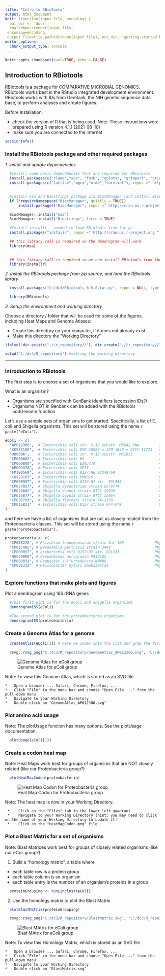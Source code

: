 ```yaml
---
title: "Intro to RBioTools"
output: html_document
knit: (function(input_file, encoding) {
  out_dir <- 'docs';
  rmarkdown::render(input_file,
 encoding=encoding,
 output_file=file.path(dirname(input_file), out_dir, 'getting-started.html'))})
editor_options:
  chunk_output_type: console
---
```


```r
knitr::opts_chunk$set(eval=TRUE, echo = FALSE)
```

## Introduction to RBiotools

RBiotools is a package for COMPARATIVE MICROBIAL GENOMICS. RBiotools works best in the RStudio integrated development environment. RBiotools works with IDs from GenBank, the NIH genetic sequence data base, to perform analyses and create figures.

Before installation,

  *   check the version of R that is being used. Note: These instructions were prepared using R version 4.1.1 (2021-08-10)
  *   make sure you are connected to the Internet


```r

sessionInfo()

```


### Install the RBiotools package and other required packages

_1. install and update dependencies_

```r

  #Install some basic dependencies that are required for RBiotools
  install.packages(c("rlang","ape", "fmsb", "gplots", "grImport", "gridExtra", "msa", "pheatmap", "RCurl", "rentrez", "seqinr"), repos =" http://cran.us.r-project.org ")
  install.packages(c("lattice","mgcv","nlme","survival"), repos =" http://cran.us.r-project.org ")

  
  #Install msa and Biostrings package via BiocManager (and install BiocManager if it is not already installed)
  if (!requireNamespace("BiocManager", quietly = TRUE))
      install.packages("BiocManager", repos =" http://cran.us.r-project.org ")

  BiocManager::install("msa")
  BiocManager::install("Biostrings", force = TRUE)

  #Install installr - needed to load RBiotools from tar.gz
  install.packages("installr", repos =" http://cran.us.r-project.org ")

```


```r

  ## this library call is required so the dendrogram will work
  library(msa) 
  
  
  ## this library call is required so we can install RBiotools from the zip source
  library(installr) 


```


_2. install the RBiotools package from zip source; and load the RBiotools library_

```r

  install.packages("C:/dc3/RBiotools_0.5.0.tar.gz", repos = NULL, type = "source")

```

```r

  library(RBiotools) 

```


_3. Setup the environment and working directory_

Choose a directory / folder that will be used for some of the figures, including Heat Maps and Genome Atlases:

*   Create this directory on your computer, if it does not already exist
*   Make this directory the "Working Directory"

```r

ifelse(!dir.exists(".//r_repository//"), dir.create(".//r_repository//"), "Folder exists already")

setwd("C:/dc3/R_repository") #setting the working directory

```

**********************************************************************************

### Introduction to RBiotools

The first step is to choose a set of organisms that you would like to explore.

What is an organism?

*   Organisms are specified with GenBank identifiers (accession IDs?)
*   Organisms NOT in Genbank can be added with the RBiotools addGenome function

Let's use a sample sets of organisms to get started. Specifically, a list of E. coli and Shigella organisms. This set will be stored using the name `r paste("eColi")`.

```r
eColi <- c(
  "AP012306",  # Escherichia coli str. K-12 substr. MDS42 DNA         3.976 Mb - smallest chromosome
  "KK583188",  # Escherichia coli DSM 30083 = JCM 1649 = ATCC 11775   4.907 Mb - type strain scaffold
  "U00096",    # Escherichia coli str. K-12 substr. MG1655            4.642 Mb - first E. coli genome sequenced
  "CP000802",  # Escherichia coli HS                                  4.644 Mb - group A representative, commensal
  "CP000800",  # Escherichia coli E24377A                             4.980 Mb - group B1 representative
  "AP009378",  # Escherichia coli SE15                                4.717 Mb - group B2 representative, commensal
  "FM180568",  # Escherichia coli 0127:H6 E2348/69                    4.966 Mb - group B2 representative, enteropathogenic
  "CU928163",  # Escherichia coli UMN026                              5.202 Mb - group D representative
  "CP008957",  # Escherichia coli O157:H7 str. EDL933                 5.547 Mp - group E representative
  "CP027027",  # Shigella dysenteriae strain E670/74                  5.037 Mb - Shigella dysenteria representative
  "CP026802",  # Shigella sonnei strain ATCC 29930                    4.975 Mb - Shigella sonnei representative
  "CP026877",  # Shigella boydii strain ATCC 35964                    5.129 Mb - Shigella boydii representative
  "CP026793",  # Shigella flexneri strain 74-1170                     4.734 Mb - Shigella flexneri representative
  "CP015831"   # Escherichia coli O157 strain 644-PT8                 5.831 Mb - largest chromosome
)
```

and here we have a list of organisms that are not as closely related from the Proteobacteria classes. This set will be stored using the name `r paste("proteobacteria")`.

```r
proteobacteria <- c(
  "CP018228", # Rhizobium leguminosarum strain Vaf-108              Phylum: Proteobacteria (alpha)
  "CP017405", # Bordetella pertussis strain J448                    Phylum: Proteobacteria (beta)
  "CP008957", # Escherichia coli O157:H7 str. EDL933                Phylum: Proteobacteria (gamma)
  "HG530068", # Pseudomonas aeruginosa PA38182                      Phylum: Proteobacteria (gamma)
  "CP002031", # Geobacter sulfurreducens KN400                      Phylum: Proteobacteria (delta)
  "CP002332"  # Helicobacter pylori Gambia94/24                     Phylum: Proteobacteria (epsilon)
)
```


### Explore functions that make plots and figures

Plot a dendrogram using 16S rRNA genes
```r
  
  #This first plot is for the eColi and Shigella organisms
  dendrogram16S(eColi)

  #The second plot is for the proteobacteria organisms
  dendrogram16S(proteobacteria)

```



### Create a Genome Atlas for a genome

```r

  createAtlas(eColi[1]) # here we index into the list and grab the first item; AP012306 or E.coli str. K-12 substr. MDS42 DNA

```

```r

  rsvg::rsvg_png('C:/dc3/R_repository/GenomeAtlas_AP012306.svg', 'C:/dc3/R_repository/GenomeAtlas_AP012306.png', width = 800)

```

![Genome Atlas for eColi group](C:/dc3/R_repository/GenomeAtlas_AP012306.png)

Note: To view this Genome Atlas, which is stored as an SVG file

    *   Open a browser ... Safari, Chrome, Firefox, ...
    *   Click "File" in the menu bar and choose "Open File ..." from the pull-down menu
    *   Navigate to your Working Directory
    *   Double-click on "GenomeAtlas_AP012306.svg"


### Plot amino acid usage
Note: The plotUsage function has many options. See the plotUsage documentation.
```r

  plotUsage(eColi[1])

```




### Create a codon heat map
Note: Heat Maps work best for groups of organisms that are NOT closely related (like our Proteobacteria group?)
```r

  plotHeatMapCodon(proteobacteria)

```

![Heat Map Codon for Proteobacteria group](C:/dc3/R_repository/HeatMapCodon.png)

Note: The heat map is now in your Working Directory.

     *    Click on the "Files" tab in the lower left quadrant
     *    Navigate to your Working Directory (hint: you may need to click on the name of your Working Directory to update it)
     *    Click on the "HeatMapCodon.png" file


### Plot a Blast Matrix for a set of organisms
Note: Blast Matrices work best for groups of closely related organisms (like our eColi group?)

1. Build a "homology matrix", a table where

  *   each table row is a protein group
  *   each table column is an organism
  *   each table entry is the number of an organism's proteins in a group

```r

  proteinGrouping <- runLinclust(eColi)

```


2. Use the homology matrix to plot the Blast Matrix
```r

  plotBlastMatrix(proteinGrouping)

```

```r

  rsvg::rsvg_png('C:/dc3/R_repository/BlastMatrix.svg', 'C:/dc3/R_repository/BlastMatrix.png', width = 800)

```

![Blast MAtrix for eColi group](C:/dc3/R_repository/BlastMatrix.png)

Note: To view this Homology Matrix, which is stored as an SVG file

    *   Open a browser ... Safari, Chrome, Firefox, ...
    *   Click "File" in the menu bar and choose "Open File ..." from the pull-down menu
    *   Navigate to your Working Directory
    *   Double-click on "BlastMatrix.svg"
    












